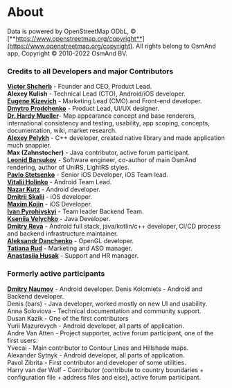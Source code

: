 # About
Data is powered by OpenStreetMap ODbL, &#169; [**https://www.openstreetmap.org/copyright**](https://www.openstreetmap.org/copyright).
All rights belong to OsmAnd app, Copyright &#169; 2010-2022 OsmAnd BV.

### Credits to all Developers and major Contributors
[**Victor Shcherb**](https://github.com/vshcherb) - Founder and CEO, Product Lead.  
**Alexey Kulish** - Technical Lead (CTO), Android/iOS developer.  
[**Eugene Kizevich**](http://github.com/EugeneZmeuk) - Marketing Lead (CMO) and Front-end developer.  
[**Dmytro Prodchenko**](https://github.com/dmpr0) - Product Lead, UI/UX designer.  
[**Dr. Hardy Mueller**](https://github.com/sonora)- Map appearance concept and base renderers, international consistency and testing, usability, app scoping, concepts, documentation, wiki, market research.  
[**Alexey Pelykh**](https://github.com/alexey-pelykh) - C++ developer, created native library and made application much snappier.  
**Max (Zahnstocher)** - Java contributor, active forum participant.  
[**Leonid Barsukov**](https://github.com/xmd5a2) - Software engineer, co-author of main OsmAnd rendering, author of UniRS, LightRS styles.  
[**Pavlo Stetsenko**](https://github.com/PaulStets) - Senior iOS Developer, iOS Team lead.  
[**Vitalii Holinko**](https://github.com/Chumva) - Android Team Lead.   
[**Nazar Kutz**](https://github.com/nazar-kutz) - Android developer.  
[**Dmitrii Skalii**](https://github.com/Skalii) - iOS developer.  
[**Maxim Kojin**](https://github.com/nnngrach) - iOS Developer.  
[**Ivan Pyrohivskyi**](https://github.com/ivanPyrohivskyi) - Team leader Backend Team.  
[**Kseniia Velychko**](https://github.com/alisa911) - Java Developer.  
[**Dmitry Reva**](https://github.com/Dima-1) - Android full stack, java/kotlin/c++ developer, CI/CD process and backend infrastructure maintainer.  
[**Aleksandr Danchenko**](https://github.com/StarQuasar) - OpenGL developer.  
[**Tatiana Rud**](https://github.com/TatianaRud) - Marketing and ASO manager.  
[**Anastasiia Husak**](https://github.com/anastasiia936) - Support and HR manager.  


### Formerly active participants
[**Dmitry Naumov**](https://github.com/cepprice) - Android developer. 
Denis Kolomiets - Android and Backend developer.  
Denis (bars) - Java developer, worked mostly on new UI and usability.  
Anna Soloviova - Technical documentation and community support.  
Dusan Kazik - One of the first contributors  
Yurii Mazurevych - Android developer, all parts of application.  
Andre Van Atten - Project supporter, active forum participant, one of the first users.  
Yvecai - Main contributor to Contour Lines and Hillshade maps.  
Alexander Sytnyk - Android developer, all parts of application.  
Pavol Zibrita - First contributor and developer of some utilities.  
Harry van der Wolf - Contributor (contribute to country boundaries + configuration file + address files and else), active forum participant.  
